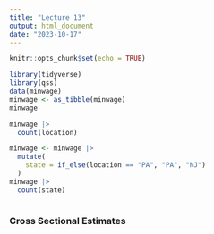 ```yaml
---
title: "Lecture 13"
output: html_document
date: "2023-10-17"
---
```


```r
knitr::opts_chunk$set(echo = TRUE)
```

```r
library(tidyverse)
library(qss)
data(minwage)
minwage <- as_tibble(minwage)
minwage
```

```r
minwage |>
  count(location)

minwage <- minwage |>
  mutate(
    state = if_else(location == "PA", "PA", "NJ")
  )
minwage |>
  count(state)
```
```r

```


### Cross Sectional Estimates





